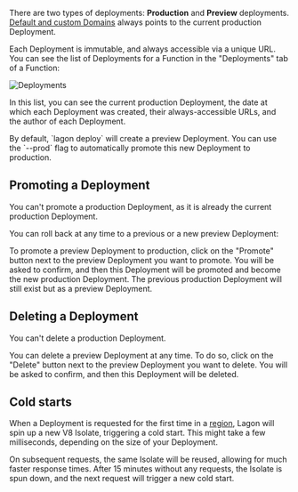 
There are two types of deployments: **Production** and **Preview** deployments. [Default and custom Domains](/cloud/domains) always points to the current production Deployment.

Each Deployment is immutable, and always accessible via a unique URL. You can see the list of Deployments for a Function in the "Deployments" tab of a Function:

![Deployments](/images/deployments.png)

In this list, you can see the current production Deployment, the date at which each Deployment was created, their always-accessible URLs, and the author of each Deployment.

<Callout type="info">
  By default, `lagon deploy` will create a preview Deployment. You can use the `--prod` flag to automatically promote
  this new Deployment to production.
</Callout>

## Promoting a Deployment

<Callout type="warning">
  You can't promote a production Deployment, as it is already the current production Deployment.
</Callout>

You can roll back at any time to a previous or a new preview Deployment:

To promote a preview Deployment to production, click on the "Promote" button next to the preview Deployment you want to promote. You will be asked to confirm, and then this Deployment will be promoted and become the new production Deployment. The previous production Deployment will still exist but as a preview Deployment.

## Deleting a Deployment

<Callout type="warning">You can't delete a production Deployment.</Callout>

You can delete a preview Deployment at any time. To do so, click on the "Delete" button next to the preview Deployment you want to delete. You will be asked to confirm, and then this Deployment will be deleted.

## Cold starts

When a Deployment is requested for the first time in a [region](/cloud/regions), Lagon will spin up a new V8 Isolate, triggering a cold start. This might take a few milliseconds, depending on the size of your Deployment.

On subsequent requests, the same Isolate will be reused, allowing for much faster response times. After 15 minutes without any requests, the Isolate is spun down, and the next request will trigger a new cold start.
